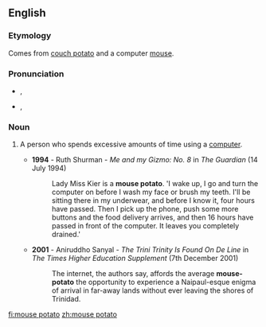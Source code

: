 ==English==

===Etymology===
Comes from [[couch potato]] and a computer [[mouse]].

===Pronunciation===
* {{a|UK}} {{IPA|/ˈmaʊs pəˈteɪ.təʊ/}}, {{SAMPA|/"maUs p@"teI.t@U/}}
* {{a|US}} {{IPA|/maʊs pəʊ.teɪ.təʊ/}}, {{SAMPA|/MaUs p@U.teI.t@U/}}

===Noun===
{{en-noun|sg=[[mouse]] [[potato]]|es}}

# {{idiom}} A person who spends excessive amounts of time using a [[computer]].
#* '''1994''' - Ruth Shurman - ''Me and my Gizmo: No. 8'' in ''The Guardian'' (14 July 1994)
#*:Lady Miss Kier is a '''mouse potato'''. 'I wake up, I go and turn the computer on before I wash my face or brush my teeth. I'll be sitting there in my underwear, and before I know it, four hours have passed. Then I pick up the phone, push some more buttons and the food delivery arrives, and then 16 hours have passed in front of the computer. It leaves you completely drained.'
#* '''2001''' - Aniruddho Sanyal - ''The Trini Trinity Is Found On De Line'' in ''The Times Higher Education Supplement'' (7th December 2001)
#*:The internet, the authors say, affords the average '''mouse-potato''' the opportunity to experience a Naipaul-esque enigma of arrival in far-away lands without ever leaving the shores of Trinidad.

[[fi:mouse potato]]
[[zh:mouse potato]]